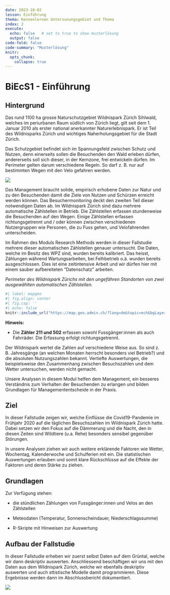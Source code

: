 ```yaml
---
date: 2023-10-02
lesson: Einführung
thema: Kennenlernen Untersunungsgebiet und Thema
index: 2
execute: 
  echo: false   # set to true to show musterlösung
  output: false
code-fold: false
code-summary: "Musterlösung"
knitr:
  opts_chunk: 
    collapse: true
---
```


# BiEcS1 - Einführung

## Hintergrund

Das rund 1100 ha grosse Naturschutzgebiet Wildnispark Zürich Sihlwald, welches im periurbanen Raum südlich von Zürich liegt, gilt seit dem 1. Januar 2010 als erster national anerkannter Naturerlebnispark. Er ist Teil des Wildnisparks Zürich und wichtiges Naherholungsgebiet für die Stadt Zürich.

Das Schutzgebiet befindet sich im Spannungsfeld zwischen Schutz und Nutzen, denn einerseits sollen die Besuchenden den Wald erleben dürfen, andererseits soll sich dieser, in der Kernzone, frei entwickeln dürfen. Im Perimeter gelten darum verschiedene Regeln. So darf z. B. nur auf bestimmten Wegen mit den Velo gefahren werden. 

![](images/Perimeter.png)

Das Management braucht solide, empirisch erhobene Daten zur Natur und zu den Besuchenden damit die Ziele von Nutzen und Schürzen erreicht werden können. Das Besuchermonitoring deckt den zweiten Teil dieser notwendigen Daten ab. Im Wildnispark Zürich sind dazu mehrere automatische Zählstellen in Betrieb. Die Zählstellen erfassen stundenweise die Besuchenden auf den Wegen. Einige Zählstellen erfassen richtungsgetrennt und / oder können zwischen verschiedenen Nutzergruppen wie Personen, die zu Fuss gehen, und Velofahrenden unterscheiden.

Im Rahmen des Moduls Research Methods werden in dieser Fallstudie mehrere dieser automatischen Zählstellen genauer untersucht. Die Daten, welche im Besitz des WPZ sind, wurden bereits kalibriert. Das heisst, Zählungen während Wartungsarbeiten, bei Felhbetrieb o.ä.  wurden bereits ausgeschlossen. Dies ist eine zeitintensive Arbeit und wir dürfen hier mit einem sauber aufbereiteten "Datenschatz" arbeiten.

_Perimeter des Wildnispark Zürichs mit den ungefähren Standorten von zwei ausgewählten automatischen Zählstellen._

```r
#| label: mapgeo
#| fig.align: center
#| fig.cap: ''
#| echo: false
knitr::include_url("https://map.geo.admin.ch/?lang=de&topic=ech&bgLayer=ch.swisstopo.pixelkarte-grau&layers=ch.bafu.schutzgebiete-paerke_nationaler_bedeutung_perimeter,KML%7C%7Chttps:%2F%2Fpublic.geo.admin.ch%2Fapi%2Fkml%2Ffiles%2Fx41hLcDcT_64Xn3Wt_UajQ&E=2684727.07&N=1235631.69&zoom=7&layers_opacity=0.35,1", height ="1000px")
```

__Hinweis:__ 

- Die __Zähler 211 und 502__ erfassen sowohl Fussgänger:innen als auch Fahrräder. Die Erfassung erfolgt richtungsgetrennt.

Der Wildnispark wertet die Zahlen auf verschiedene Weise aus. So sind z. B. Jahresgänge (an welchen Monaten herrscht besonders viel Betrieb?) und die absoluten Nutzungszahlen bekannt. Vertiefte Auswertungen, die beispielsweise den Zusammenhang zwischen Besuchszahlen und dem Wetter untersuchen, werden nicht gemacht.

Unsere Analysen in diesem Modul helfen dem Management, ein besseres Verständnis zum Verhalten der Besuchenden zu erlangen und bilden Grundlagen für Managemententscheide in der Praxis.

## Ziel

In dieser Fallstudie zeigen wir, welche Einflüsse die Covid19-Pandemie im Frühjahr 2020 auf die täglichen Besuchszahlen im Wildnispark Zürich hatte. Dabei setzen wir den Fokus auf die Dämmerung und die Nacht, den in diesen Zeiten sind Wildtiere (u.a. Rehe) besonders sensibel gegenüber Störungen.

In unsere Analysen ziehen wir auch weitere erklärende Faktoren wie Wetter, Wochentag, Kalenderwoche und Schulferien mit ein. Die statistischen Auswertungen erlauben und somit klare Rückschlüsse auf die Effekte der Faktoren und deren Stärke zu ziehen.


## Grundlagen

Zur Verfügung stehen:

-	die stündlichen Zählungen von Fussgänger:innen und Velos an den Zählstellen

-	Meteodaten (Temperatur, Sonnenscheindauer, Niederschlagssumme)

- R-Skripte mit Hinweisen zur Auswertung

## Aufbau der Fallstudie

In dieser Fallstudie erheben wir zuerst selbst Daten auf dem Grüntal, welche wir dann deskriptiv auswerten. Anschliessend beschäftigen wir uns mit den Daten aus dem Wildnispark Zürich, welche wir ebenfalls deskriptiv auswerten und auch sttistische Modelle damit programmieren. Diese Ergebnisse werden dann im Abschlussbericht dokumentiert.

![](images/Aufbau_Fallstudie_Profil_S.png)

